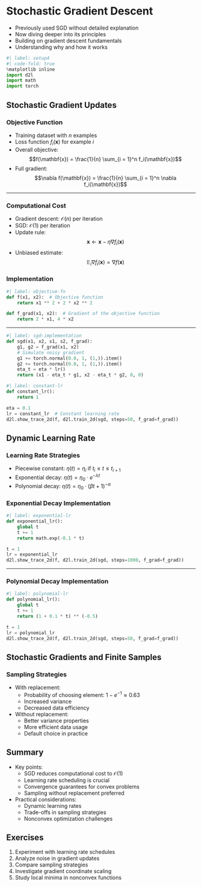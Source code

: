<!-- ---
title: "Stochastic Gradient Descent"
format: 
  revealjs:
    theme: custom.scss
    css: custom.css
    width: 1920
    height: 1080
    menu:
      side: right
      width: wide
    template-partials:
      - title-slide.html
    slide-number: c/t
    logo: "eclipse_logo_small.png"
    highlight-style: a11y
    incremental: false
    background-transition: fade
    footer: "©Philipp Pelz - FAU Erlangen-Nürnberg - Data Science for Electron Microscopy"
execute:
  eval: true
  echo: true
--- -->

# Stochastic Gradient Descent

- Previously used SGD without detailed explanation
- Now diving deeper into its principles
- Building on gradient descent fundamentals
- Understanding why and how it works
  
```python
#| label: setup4
#| code-fold: true
%matplotlib inline
import d2l
import math
import torch
```

## Stochastic Gradient Updates

### Objective Function

- Training dataset with $n$ examples
- Loss function $f_i(\mathbf{x})$ for example $i$
- Overall objective:
  $$f(\mathbf{x}) = \frac{1}{n} \sum_{i = 1}^n f_i(\mathbf{x})$$
- Full gradient:
  $$\nabla f(\mathbf{x}) = \frac{1}{n} \sum_{i = 1}^n \nabla f_i(\mathbf{x})$$

---

### Computational Cost

- Gradient descent: $\mathcal{O}(n)$ per iteration
- SGD: $\mathcal{O}(1)$ per iteration
- Update rule:
  $$\mathbf{x} \leftarrow \mathbf{x} - \eta \nabla f_i(\mathbf{x})$$
- Unbiased estimate:
  $$\mathbb{E}_i \nabla f_i(\mathbf{x}) = \nabla f(\mathbf{x})$$

### Implementation

```python
#| label: objective-fn
def f(x1, x2):  # Objective function
    return x1 ** 2 + 2 * x2 ** 2

def f_grad(x1, x2):  # Gradient of the objective function
    return 2 * x1, 4 * x2
```

---


```python
#| label: sgd-implementation
def sgd(x1, x2, s1, s2, f_grad):
    g1, g2 = f_grad(x1, x2)
    # Simulate noisy gradient
    g1 += torch.normal(0.0, 1, (1,)).item()
    g2 += torch.normal(0.0, 1, (1,)).item()
    eta_t = eta * lr()
    return (x1 - eta_t * g1, x2 - eta_t * g2, 0, 0)
```

```python
#| label: constant-lr
def constant_lr():
    return 1

eta = 0.1
lr = constant_lr  # Constant learning rate
d2l.show_trace_2d(f, d2l.train_2d(sgd, steps=50, f_grad=f_grad))
```

## Dynamic Learning Rate

### Learning Rate Strategies

- Piecewise constant: $\eta(t) = \eta_i \textrm{ if } t_i \leq t \leq t_{i+1}$
- Exponential decay: $\eta(t) = \eta_0 \cdot e^{-\lambda t}$
- Polynomial decay: $\eta(t) = \eta_0 \cdot (\beta t + 1)^{-\alpha}$

### Exponential Decay Implementation

```python
#| label: exponential-lr
def exponential_lr():
    global t
    t += 1
    return math.exp(-0.1 * t)

t = 1
lr = exponential_lr
d2l.show_trace_2d(f, d2l.train_2d(sgd, steps=1000, f_grad=f_grad))
```

---


### Polynomial Decay Implementation

```python
#| label: polynomial-lr
def polynomial_lr():
    global t
    t += 1
    return (1 + 0.1 * t) ** (-0.5)

t = 1
lr = polynomial_lr
d2l.show_trace_2d(f, d2l.train_2d(sgd, steps=50, f_grad=f_grad))
```


## Stochastic Gradients and Finite Samples

### Sampling Strategies

- With replacement:
  - Probability of choosing element: $1 - e^{-1} \approx 0.63$
  - Increased variance
  - Decreased data efficiency
- Without replacement:
  - Better variance properties
  - More efficient data usage
  - Default choice in practice

## Summary

- Key points:
  - SGD reduces computational cost to $\mathcal{O}(1)$
  - Learning rate scheduling is crucial
  - Convergence guarantees for convex problems
  - Sampling without replacement preferred
- Practical considerations:
  - Dynamic learning rates
  - Trade-offs in sampling strategies
  - Nonconvex optimization challenges

## Exercises

1. Experiment with learning rate schedules
2. Analyze noise in gradient updates
3. Compare sampling strategies
4. Investigate gradient coordinate scaling
5. Study local minima in nonconvex functions 